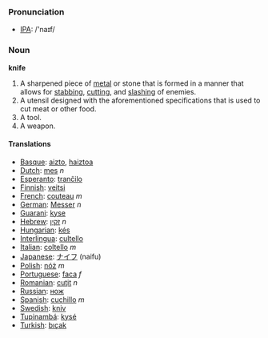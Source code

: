 === Pronunciation ===
*[[w:IPA|IPA]]: /'naɪf/

=== Noun ===

'''knife'''

#A sharpened piece of [[metal]] or stone that is formed in a manner that allows for [[stab]]bing, [[cut]]ting, and [[slash]]ing of enemies.
#A utensil designed with the aforementioned specifications that is used to cut meat or other food.
# A tool.
# A weapon.

==== Translations ====
*[[Basque]]: [[aizto]], [[haiztoa]]
*[[Dutch]]: [[mes]] ''n''
*[[Esperanto]]: [[tranĉilo]]
*[[Finnish]]: [[veitsi]]
*[[French]]: [[couteau]] ''m''
*[[German]]: [[Messer]] ''n''
*[[Guarani]]: [[kyse]]
*[[Hebrew]]: [[זקין]] ''n''
*[[Hungarian]]: [[kés]]
*[[Interlingua]]: [[cultello]]
*[[Italian]]: [[coltello]] ''m''
*[[Japanese]]: [[ナイフ]] (naifu)
*[[Polish]]: [[nóż]] ''m''
*[[Portuguese]]: [[faca]] ''f''
*[[Romanian]]: [[cuţit]] ''n''
*[[Russian]]: [[нож]]
*[[Spanish]]: [[cuchillo]] ''m''
*[[Swedish]]: [[kniv]]
*[[Tupinambá]]: [[kysé]]
*[[Turkish]]: [[bıçak]]